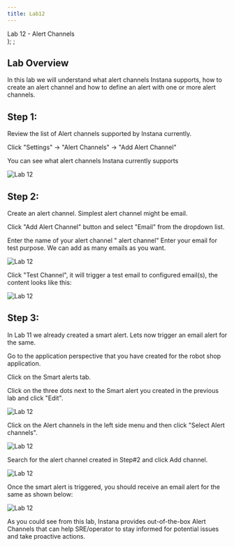 ```yaml
---
title: Lab12
---
```

  <span>
    Lab 12 - Alert Channels <br />
  </span>
);
;

## Lab Overview

In this lab we will understand what alert channels Instana supports, how to create an alert channel and how to define an alert with one or more alert channels.

## Step 1: 

Review the list of Alert channels supported by Instana currently. 

Click "Settings" -> "Alert Channels" -> "Add Alert Channel" 

You can see what alert channels Instana currently supports 

![Lab 12](images/lab12.1.png) 

## Step 2:

Create an alert channel. Simplest alert channel might be email.

Click "Add Alert Channel" button and select "Email" from the dropdown list.

Enter the name of your alert channel "<your name> alert channel" 
Enter your email for test purpose. We can add as many emails as you want.

![Lab 12](images/lab12.2.png) 

Click "Test Channel", it will trigger a test email to configured email(s), the content looks like this:

![Lab 12](images/lab12.3.png) 

## Step 3:

In Lab 11 we already created a smart alert. Lets now trigger an email alert for the same.

Go to the application perspective that you have created for the robot shop application.

Click on the Smart alerts tab.

Click on the three dots next to the Smart alert you created in the previous lab and click "Edit".

![Lab 12](images/lab12.4.png) 

Click on the Alert channels in the left side menu and then click "Select Alert channels".

![Lab 12](images/lab12.5.png) 

Search for the alert channel created in Step#2 and click Add channel.

![Lab 12](images/lab12.6.png)

Once the smart alert is triggered, you should receive an email alert for the same as shown below:

![Lab 12](images/lab12.7.png) 

As you could see from this lab, Instana provides out-of-the-box Alert Channels that can help SRE/operator to stay informed for potential issues and take proactive actions.
